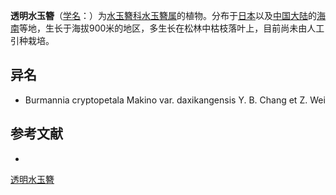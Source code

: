 {{Speciesbox
| name = 透明水玉簪
| status = 
| status_system = 
| image =
| genus = Burmannia
| species = cryptopetala
| authority = Makino
}}

'''透明水玉簪'''（[[学名|学名]]：{{lang|la|''Burmannia cryptopetala''}}）为[[水玉簪科|水玉簪科]][[水玉簪属|水玉簪属]]的植物。分布于[[日本|日本]]以及[[中国大陆|中国大陆]]的[[海南|海南]]等地，生长于海拔900米的地区，多生长在松林中枯枝落叶上，目前尚未由人工引种栽培。

== 异名 ==
* Burmannia cryptopetala Makino var. daxikangensis Y. B. Chang et Z. Wei

== 参考文献 ==
<div class="references-small">
* {{cite web| url =http://www.bioinfo.cn/db05/KmzwSpecies.php?action=view&id=2117| title =透明水玉簪| work =《中国高等植物数据库全库》| publisher =中国科学院微生物研究所| author =昆明植物研究所| accessdate =2009-02-23| deadurl =yes| archiveurl =https://web.archive.org/web/20160305092918/http://www.bioinfo.cn/db05/KmzwSpecies.php?action=view&id=2117| archivedate =2016-03-05}}
</div>
{{Taxonbar|from=Q1016664}}

[[Category:水玉簪属|透明水玉簪]]


{{植物小作品}}